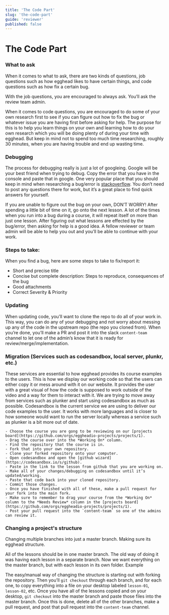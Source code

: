 ```yaml
---
title: 'The Code Part'
slug: 'the-code-part'
guide: 'reviewer'
published: false
---
```


# The Code Part

### What to ask

When it comes to what to ask, there are two kinds of questions, job questions such as how egghead likes to have certain things, and code questions such as how fix a certain bug. 

With the job questions, you are encouraged to always ask. You’ll ask the review team admin. 
  
When it comes to code questions, you are encouraged to do some of your own research first to see if you can figure out how to fix the bug or whatever issue you are having first before asking for help. The purpose for this is to help you learn things on your own and learning how to do your own research which you will be doing plenty of during your time with egghead. But keep in mind not to spend too much time researching, roughly 30 minutes, when you are having trouble and end up wasting time. 

### Debugging

The process for debugging really is just a lot of googleing. Google will be your best friend when trying to debug. Copy the error that you have in the console and paste that in google. One very popular place that you should keep in mind when researching a bug/error is [stackoverflow](https://stackoverflow.com/). You don’t need to post any questions there for work, but it’s a great place to find quick answers for yourself. 


If you are unable to figure out the bug on your own, DON’T WORRY! After spending a little bit of time on it, go onto the next lesson. A lot of the times when you run into a bug during a course, it will repeat itself on more than just one lesson. After figuring out what lessons are effected by the bug/error, then asking for help is a good idea. A fellow reviewer or team admin will be able to help you out and you’ll be able to continue with your work.

### Steps to take:

When you find a bug, here are some steps to take to fix/report it:  
- Short and precise title
- Concise but complete description: Steps to reproduce, consequences of the bug
- Good attachments
- Correct Severity & Priority

### Updating

When updating code, you’ll want to clone the repo to do all of your work in. This way, you can do any of your debugging and not worry about messing up any of the code in the upstream repo (the repo you cloned from). When you’re done, you’ll make a PR and post it into the slack `content-team` channel to let one of the admin’s know that it is ready for review/merge/implementation. 

### Migration (Services such as codesandbox, local server, plunkr, etc.)
  
These services are essential to how egghead provides its course examples to the users. This is how we display our working code so that the users can either copy it or mess around with it on our website. It provides the user with a great visual of how the code is supposed to work outside of the video and a way for them to interact with it. We are trying to move away from services such as plunker and start using codesandbox as much as possible. Codesandbox is the current service we are using to deliver our code examples to the user. It works with more languages and is closer to how someone would want to run the server locally whereas a service such as plunker is a bit more out of date. 

    - Choose the course you are gong to be reviewing on our [projects board](https://github.com/orgs/eggheadio-projects/projects/1). 
    - Drag the course over into the *Working On* column. 
    - Find the repository that the course is in.
    - Fork that into your own repository. 
    - Clone your forked repository onto your computer.
    - Open codesandbox and open the [github wizard](https://codesandbox.io/s/github). 
    - Paste in the link to the lesson from github that you are working on. 
    - Make all of your changes/debugging on codesandbox until it’s updated/working.
    - Paste that code back into your cloned repository. 
    - Commit those changes. 
    - Once you have finished with all of these, make a pull request for your fork into the main fork. 
    - Make sure to remember to drag your course from the *Working On* column to the *Needs Review* column in the [projects board](https://github.com/orgs/eggheadio-projects/projects/1). 
    - Post your pull request into the `content-team` so one of the admins can review it. 
    
### Changing a project's structure
    
Changing multiple branches into just a master branch. Making sure its egghead structure.


All of the lessons should be in one master branch. The old way of doing it was having each lesson in a separate branch. Now we want everything on the master branch, but with each lesson in its own folder. Example


The easy/manual way of changing the structure is starting out with forking the repository. Then you’ll `git checkout` through each branch, and for each one, to copy everything into a file on your desktop labeled `lesson-01`, `lesson-02`, etc. Once you have all of the lessons copied and on your desktop, `git checkout` into the master branch and paste those files into the master branch. Once this is done, delete all of the other branches, make a pull request, and post that pull request into the `content-team` channel. 
